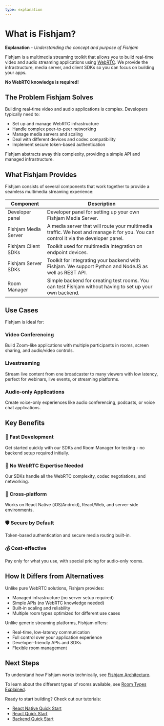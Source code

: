 ```yaml
---
type: explanation
---
```


# What is Fishjam?

**Explanation** - _Understanding the concept and purpose of Fishjam_

Fishjam is a multimedia streaming toolkit that allows you to build real-time video and audio streaming applications using [WebRTC](https://developer.mozilla.org/en-US/docs/Web/API/WebRTC_API).
We provide the infrastructure, media server, and client SDKs so you can focus on building your apps.

**No WebRTC knowledge is required!**

## The Problem Fishjam Solves

Building real-time video and audio applications is complex. Developers typically need to:

- Set up and manage WebRTC infrastructure
- Handle complex peer-to-peer networking
- Manage media servers and scaling
- Deal with different devices and codec compatibility
- Implement secure token-based authentication

Fishjam abstracts away this complexity, providing a simple API and managed infrastructure.

## What Fishjam Provides

Fishjam consists of several components that work together to provide a seamless multimedia streaming experience:

| Component            | Description                                                                                                                        |
| -------------------- | ---------------------------------------------------------------------------------------------------------------------------------- |
| Developer panel      | Developer panel for setting up your own Fishjam Media Server.                                                                      |
| Fishjam Media Server | A media server that will route your multimedia traffic. We host and manage it for you. You can control it via the developer panel. |
| Fishjam Client SDKs  | Toolkit used for multimedia integration on endpoint devices.                                                                       |
| Fishjam Server SDKs  | Toolkit for integrating your backend with Fishjam. We support Python and NodeJS as well as REST API.                               |
| Room Manager         | Simple backend for creating test rooms. You can test Fishjam without having to set up your own backend.                            |

## Use Cases

Fishjam is ideal for:

### Video Conferencing

Build Zoom-like applications with multiple participants in rooms, screen sharing, and audio/video controls.

### Livestreaming

Stream live content from one broadcaster to many viewers with low latency, perfect for webinars, live events, or streaming platforms.

### Audio-only Applications

Create voice-only experiences like audio conferencing, podcasts, or voice chat applications.

## Key Benefits

### 🚀 **Fast Development**

Get started quickly with our SDKs and Room Manager for testing - no backend setup required initially.

### 🔧 **No WebRTC Expertise Needed**

Our SDKs handle all the WebRTC complexity, codec negotiations, and networking.

### 📱 **Cross-platform**

Works on React Native (iOS/Android), React/Web, and server-side environments.

### 🛡️ **Secure by Default**

Token-based authentication and secure media routing built-in.

### 💰 **Cost-effective**

Pay only for what you use, with special pricing for audio-only rooms.

## How It Differs from Alternatives

Unlike pure WebRTC solutions, Fishjam provides:

- Managed infrastructure (no server setup required)
- Simple APIs (no WebRTC knowledge needed)
- Built-in scaling and reliability
- Multiple room types optimized for different use cases

Unlike generic streaming platforms, Fishjam offers:

- Real-time, low-latency communication
- Full control over your application experience
- Developer-friendly APIs and SDKs
- Flexible room management

## Next Steps

To understand how Fishjam works technically, see [Fishjam Architecture](/explanation/architecture).

To learn about the different types of rooms available, see [Room Types Explained](/explanation/room-types).

Ready to start building? Check out our tutorials:

- [React Native Quick Start](/tutorials/react-native-quick-start)
- [React Quick Start](/tutorials/react-quick-start)
- [Backend Quick Start](/tutorials/backend-quick-start)

